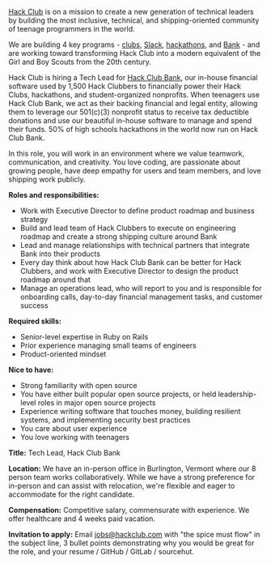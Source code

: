 [Hack Club](https://hackclub.com) is on a mission to create a new generation of technical leaders by building the most inclusive, technical, and shipping-oriented community of teenage programmers in the world.

We are building 4 key programs - [clubs](https://hackclub.com), [Slack](https://hackclub.com/slack/), [hackathons](https://hackathons.hackclub.com), and [Bank](https://hackclub.com/bank/) - and are working toward transforming Hack Club into a modern equivalent of the Girl and Boy Scouts from the 20th century.

Hack Club is hiring a Tech Lead for [Hack Club Bank](https://hackclub.com/bank/), our in-house financial software used by 1,500 Hack Clubbers to financially power their Hack Clubs, hackathons, and student-organized nonprofits. When teenagers use Hack Club Bank, we act as their backing financial and legal entity, allowing them to leverage our 501(c)(3) nonprofit status to receive tax deductible donations and use our beautiful in-house software to manage and spend their funds. 50% of high schools hackathons in the world now run on Hack Club Bank.

In this role, you will work in an environment where we value teamwork, communication, and creativity. You love coding, are passionate about growing people, have deep empathy for users and team members, and love shipping work publicly.

**Roles and responsibilities:**

- Work with Executive Director to define product roadmap and business strategy
- Build and lead team of Hack Clubbers to execute on engineering roadmap and create a strong shipping culture around Bank
- Lead and manage relationships with technical partners that integrate Bank into their products
- Every day think about how Hack Club Bank can be better for Hack Clubbers, and work with Executive Director to design the product roadmap around that
- Manage an operations lead, who will report to you and is responsible for onboarding calls, day-to-day financial management tasks, and customer success

**Required skills:**

- Senior-level expertise in Ruby on Rails
- Prior experience managing small teams of engineers
- Product-oriented mindset

**Nice to have:**

- Strong familiarity with open source
- You have either built popular open source projects, or held leadership-level roles in major open source projects
- Experience writing software that touches money, building resilient systems, and implementing security best practices
- You care about user experience
- You love working with teenagers

**Title:** Tech Lead, Hack Club Bank

**Location:** We have an in-person office in Burlington, Vermont where our 8 person team works collaboratively. While we have a strong preference for in-person and can assist with relocation, we're flexible and eager to accommodate for the right candidate. 

**Compensation:** Competitive salary, commensurate with experience. We offer healthcare and 4 weeks paid vacation.

**Invitation to apply:** Email <jobs@hackclub.com> with "the spice must flow" in the subject line, 3 bullet points demonstrating why you would be great for the role, and your resume / GitHub / GitLab / sourcehut.
